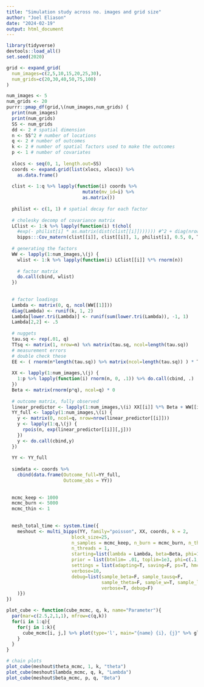 ```yaml
---
title: "Simulation study across no. images and grid size"
author: "Joel Eliason"
date: "2024-02-19"
output: html_document
---
```


```r
library(tidyverse)
devtools::load_all()
set.seed(2020)

grid <- expand_grid(
  num_images=c(2,5,10,15,20,25,30),
  num_grids=c(20,30,40,50,75,100)
)

num_images <- 5
num_grids <- 20
purrr::pmap_df(grid,\(num_images,num_grids) {
  print(num_images)
  print(num_grids)
  SS <- num_grids
  dd <- 2 # spatial dimension
  n <- SS^2 # number of locations
  q <- 2 # number of outcomes
  k <- 2 # number of spatial factors used to make the outcomes
  p <- 1 # number of covariates
  
  xlocs <- seq(0, 1, length.out=SS)
  coords <- expand.grid(list(xlocs, xlocs)) %>%
    as.data.frame()
  
  clist <- 1:q %>% lapply(function(i) coords %>%
                            mutate(mv_id=i) %>%
                            as.matrix())
  
  philist <- c(1, 1) # spatial decay for each factor
  
  # cholesky decomp of covariance matrix
  LClist <- 1:k %>% lapply(function(i) t(chol(
    #exp(- philist[i] * as.matrix(dist(clist[[i]])))))) #^2 + diag(nrow(clist[[i]]))*1e-5))))
    bipps:::Cov_matern(clist[[i]], clist[[i]], 1, philist[i], 0.5, 0, T, 10))))
  
  # generating the factors
  WW <- lapply(1:num_images,\(j) {
    wlist <- 1:k %>% lapply(function(i) LClist[[i]] %*% rnorm(n))
  
    # factor matrix
    do.call(cbind, wlist)
  })
  
  
  # factor loadings
  Lambda <- matrix(0, q, ncol(WW[[1]]))
  diag(Lambda) <- runif(k, 1, 2)
  Lambda[lower.tri(Lambda)] <- runif(sum(lower.tri(Lambda)), -1, 1)
  Lambda[2,2] <- .5
  
  # nuggets
  tau.sq <- rep(.01, q)
  TTsq <- matrix(1, nrow=n) %x% matrix(tau.sq, ncol=length(tau.sq))
  # measurement errors
  # double check these
  EE <- ( rnorm(n*length(tau.sq)) %>% matrix(ncol=length(tau.sq)) ) * TTsq^.5
  
  XX <- lapply(1:num_images,\(j) {
    1:p %>% lapply(function(i) rnorm(n, 0, .1)) %>% do.call(cbind, .)
  })
  Beta <- matrix(rnorm(p*q), ncol=q) * 0
  
  # outcome matrix, fully observed
  linear_predictor <- lapply(1:num_images,\(i) XX[[i]] %*% Beta + WW[[i]] %*% t(Lambda))
  YY_full <- lapply(1:num_images,\(i) {
    y <- matrix(0, ncol=q, nrow=nrow(linear_predictor[[i]]))
    y <- lapply(1:q,\(j) {
      rpois(n, exp(linear_predictor[[i]][,j]))
    })
    y <- do.call(cbind,y)
  })
  
  YY <- YY_full
  
  simdata <- coords %>%
    cbind(data.frame(Outcome_full=YY_full,
                     Outcome_obs = YY))
  
  
  mcmc_keep <- 1000
  mcmc_burn <- 5000
  mcmc_thin <- 1
  
  
  mesh_total_time <- system.time({
    meshout <- multi_bipps(YY, family="poisson", XX, coords, k = 2,
                        block_size=25,
                        n_samples = mcmc_keep, n_burn = mcmc_burn, n_thin = mcmc_thin,
                        n_threads = 1,
                        starting=list(lambda = Lambda, beta=Beta, phi=1),
                        prior = list(btmlim= .01, toplim=1e3, phi=c(.1, 20), nu=c(.5, .5)),
                        settings = list(adapting=T, saving=F, ps=T, hmc=0),
                        verbose=10,
                        debug=list(sample_beta=F, sample_tausq=F,
                                   sample_theta=F, sample_w=T, sample_lambda=T,
                                   verbose=T, debug=F)
    )})
})
```


```r
plot_cube <- function(cube_mcmc, q, k, name="Parameter"){
  par(mar=c(2.5,2,1,1), mfrow=c(q,k))
  for(i in 1:q){
    for(j in 1:k){
      cube_mcmc[i, j,] %>% plot(type='l', main="{name} {i}, {j}" %>% glue::glue())
    }
  }
}

# chain plots
plot_cube(meshout$theta_mcmc, 1, k, "theta")
plot_cube(meshout$lambda_mcmc, q, k, "Lambda")
plot_cube(meshout$beta_mcmc, p, q, "Beta")
```

